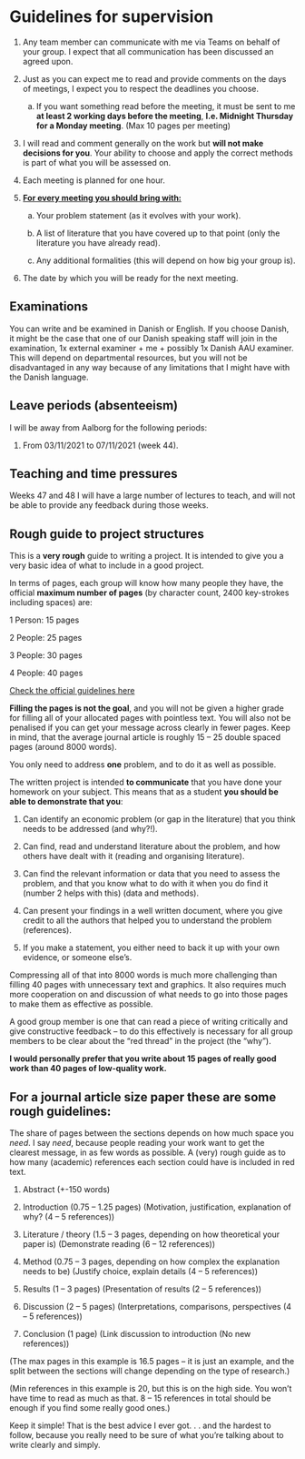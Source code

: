 # Guidelines for supervision

1.  Any team member can communicate with me via Teams on behalf of your
 group. I expect that all communication has been discussed an
 agreed upon.

2.  Just as you can expect me to read and provide comments on the days
 of meetings, I expect you to respect the deadlines you choose.

    a.  If you want something read before the meeting, it must be sent
     to me **at least 2 working days before the meeting**, **I.e.
     Midnight Thursday for a Monday meeting**. (Max 10 pages per
     meeting)

3.  I will read and comment generally on the work but **will not make
 decisions for you**. Your ability to choose and apply the correct
 methods is part of what you will be assessed on.

4.  Each meeting is planned for one hour.

5.  **[For every meeting you should bring with:]{.ul}**

    a.  Your problem statement (as it evolves with your work).

    b.  A list of literature that you have covered up to that point
     (only the literature you have already read).

    c.  Any additional formalities (this will depend on how big your
     group is).

6.  The date by which you will be ready for the next meeting.

## Examinations

You can write and be examined in Danish or English. If you choose
Danish, it might be the case that one of our Danish speaking staff will
join in the examination, 1x external examiner + me + possibly 1x Danish
AAU examiner. This will depend on departmental resources, but you will
not be disadvantaged in any way because of any limitations that I might
have with the Danish language.

## Leave periods (absenteeism)

I will be away from Aalborg for the following periods:

1.  From 03/11/2021 to 07/11/2021 (week 44).

## Teaching and time pressures

Weeks 47 and 48 I will have a large number of lectures to teach, and will not be able to provide any feedback during those weeks.

## Rough guide to project structures 

This is a **very rough** guide to writing a project. It is intended to
give you a very basic idea of what to include in a good project.

In terms of pages, each group will know how many people they have, the
official **maximum number of pages** (by character count, 2400
key-strokes including spaces) are:

1 Person: 15 pages

2 People: 25 pages

3 People: 30 pages

4 People: 40 pages

[Check the official guidelines here](https://www.business.aau.dk/education/students)

**Filling the pages is not the goal**, and you will not be given a
higher grade for filling all of your allocated pages with pointless
text. You will also not be penalised if you can get your message across
clearly in fewer pages. Keep in mind, that the average journal article
is roughly 15 -- 25 double spaced pages (around 8000 words).

You only need to address **one** problem, and to do it as well as
possible.

The written project is intended **to communicate** that you have done
your homework on your subject. This means that as a student **you should
be able to demonstrate that you**:

1.  Can identify an economic problem (or gap in the literature) that you
 think needs to be addressed (and why?!).

2.  Can find, read and understand literature about the problem, and how
 others have dealt with it (reading and organising literature).

3.  Can find the relevant information or data that you need to assess
 the problem, and that you know what to do with it when you do find
 it (number 2 helps with this) (data and methods).

4.  Can present your findings in a well written document, where you give
 credit to all the authors that helped you to understand the
 problem (references).

5.  If you make a statement, you either need to back it up with your own
 evidence, or someone else's.

Compressing all of that into 8000 words is much more challenging than
filling 40 pages with unnecessary text and graphics. It also requires
much more cooperation on and discussion of what needs to go into those
pages to make them as effective as possible.

A good group member is one that can read a piece of writing critically
and give constructive feedback -- to do this effectively is necessary
for all group members to be clear about the "red thread" in the project
(the "why").

**I would personally prefer that you write about 15 pages of really good
work than 40 pages of low-quality work.**

## For a journal article size paper these are some rough guidelines: 

The share of pages between the sections depends on how much space you
*need*. I say *need*, because people reading your work want to get the
clearest message, in as few words as possible. A (very) rough guide as
to how many (academic) references each section could have is included in
red text.

1.  Abstract (+-150 words)

2.  Introduction (0.75 -- 1.25 pages) (Motivation, justification,
 explanation of why? (4 -- 5 references))

3.  Literature / theory (1.5 -- 3 pages, depending on how theoretical
 your paper is) (Demonstrate reading (6 -- 12 references))

4.  Method (0.75 -- 3 pages, depending on how complex the explanation
 needs to be) (Justify choice, explain details (4 -- 5 references))

5.  Results (1 -- 3 pages) (Presentation of results (2 -- 5 references))

6.  Discussion (2 -- 5 pages) (Interpretations, comparisons,
 perspectives (4 -- 5 references))

7.  Conclusion (1 page) (Link discussion to introduction (No new
 references))

(The max pages in this example is 16.5 pages -- it is just an example,
and the split between the sections will change depending on the type of
research.)

(Min references in this example is 20, but this is on the high side. You
won't have time to read as much as that. 8 -- 15 references in total
should be enough if you find some really good ones.)

Keep it simple! That is the best advice I ever got. . . and the hardest
to follow, because you really need to be sure of what you're talking
about to write clearly and simply.